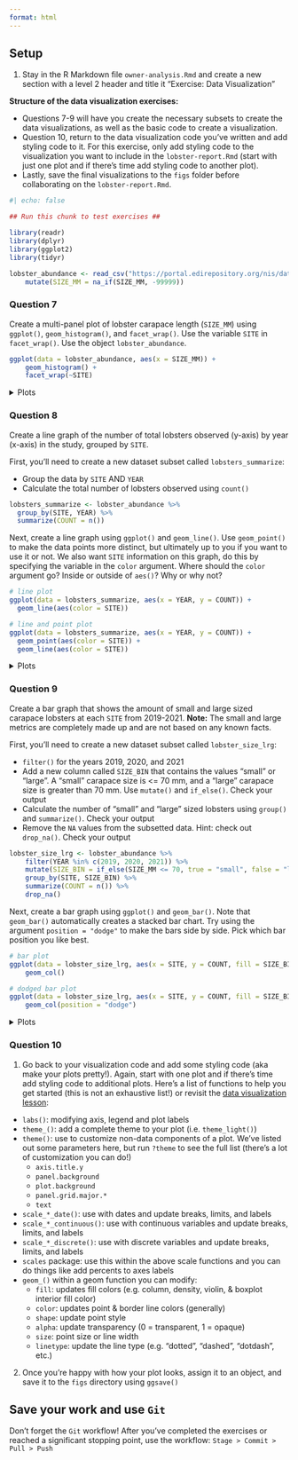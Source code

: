 ```yaml
---
format: html
---
```


::: callout-tip
## Setup

1. Stay in the R Markdown file `owner-analysis.Rmd` and create a new section with a level 2 header and title it "Exercise: Data Visualization"

**Structure of the data visualization exercises:** 

- Questions 7-9 will have you create the necessary subsets to create the data visualizations, as well as the basic code to create a visualization. 
- Question 10, return to the data visualization code you've written and add styling code to it. For this exercise, only add styling code to the visualization you want to include in the `lobster-report.Rmd` (start with just one plot and if there's time add styling code to another plot).
- Lastly, save the final visualizations to the `figs` folder before collaborating on the `lobster-report.Rmd`.
:::

```r
#| echo: false

## Run this chunk to test exercises ##

library(readr)
library(dplyr)
library(ggplot2)
library(tidyr)

lobster_abundance <- read_csv("https://portal.edirepository.org/nis/dataviewer?packageid=knb-lter-sbc.77.8&entityid=f32823fba432f58f66c06b589b7efac6") %>% 
    mutate(SIZE_MM = na_if(SIZE_MM, -99999))
```


::: callout-note
### Question 7
Create a multi-panel plot of lobster carapace length (`SIZE_MM`) using `ggplot()`, `geom_histogram()`, and `facet_wrap()`. Use the variable `SITE` in `facet_wrap()`. Use the object `lobster_abundance`.
:::

```r
ggplot(data = lobster_abundance, aes(x = SIZE_MM)) +
    geom_histogram() +
    facet_wrap(~SITE)
```

<details>
<summary>Plots</summary>

![](images/lobster_size_hist.png){width="75%" fig-align="center"}
</details>

::: callout-note
### Question 8

Create a line graph of the number of total lobsters observed (y-axis) by year (x-axis) in the study, grouped by `SITE`.
:::

First, you'll need to create a new dataset subset called `lobsters_summarize`:

- Group the data by `SITE` AND `YEAR`
- Calculate the total number of lobsters observed using `count()`

```r
lobsters_summarize <- lobster_abundance %>% 
  group_by(SITE, YEAR) %>% 
  summarize(COUNT = n())
```

Next, create a line graph using `ggplot()` and `geom_line()`. Use `geom_point()` to make the data points more distinct, but ultimately up to you if you want to use it or not. We also want `SITE` information on this graph, do this by specifying the variable in the `color` argument. Where should the `color` argument go? Inside or outside of `aes()`? Why or why not?

```r
# line plot
ggplot(data = lobsters_summarize, aes(x = YEAR, y = COUNT)) +
  geom_line(aes(color = SITE)) 

# line and point plot
ggplot(data = lobsters_summarize, aes(x = YEAR, y = COUNT)) +
  geom_point(aes(color = SITE)) +
  geom_line(aes(color = SITE)) 
```

<details>
<summary>Plots</summary>
::: {#lobster-line-plots layout-ncol=2}
![Line plot](images/lobster_line_total_plot.png){width="50%"} 

![Line and point plot](images/lobster_point_line_total_plot.png){width="50%"}
:::
</details>

::: callout-note
### Question 9
Create a bar graph that shows the amount of small and large sized carapace lobsters at each `SITE` from 2019-2021. **Note:** The small and large metrics are completely made up and are not based on any known facts.
:::

First, you'll need to create a new dataset subset called `lobster_size_lrg`:

- `filter()` for the years 2019, 2020, and 2021
- Add a new column called `SIZE_BIN` that contains the values "small" or "large".  A "small" carapace size is <= 70 mm, and a "large" carapace size is greater than 70 mm. Use `mutate()` and `if_else()`. Check your output
- Calculate the number of "small" and "large" sized lobsters using `group()` and `summarize()`. Check your output 
- Remove the `NA` values from the subsetted data. Hint: check out `drop_na()`. Check your output

```r
lobster_size_lrg <- lobster_abundance %>% 
    filter(YEAR %in% c(2019, 2020, 2021)) %>% 
    mutate(SIZE_BIN = if_else(SIZE_MM <= 70, true = "small", false = "large")) %>% 
    group_by(SITE, SIZE_BIN) %>%
    summarize(COUNT = n()) %>%
    drop_na()
```

Next, create a bar graph using `ggplot()` and `geom_bar()`. Note that `geom_bar()` automatically creates a stacked bar chart. Try using the argument `position = "dodge"` to make the bars side by side. Pick which bar position you like best.

```r
# bar plot
ggplot(data = lobster_size_lrg, aes(x = SITE, y = COUNT, fill = SIZE_BIN)) +
    geom_col()

# dodged bar plot
ggplot(data = lobster_size_lrg, aes(x = SITE, y = COUNT, fill = SIZE_BIN)) +
    geom_col(position = "dodge")
```

<details>
<summary>Plots</summary>
::: {#lobster-bar-plots layout-ncol=2}

![Bar plot](images/lobster_size_lrg_bar_plot.png){width="50%"} 

![Dodged bar plot](images/lobster_size_lrg_dodged_plot.png){width="50%"}
:::
</details>

::: callout-note
### Question 10

1. Go back to your visualization code and add some styling code (aka make your plots pretty!). Again, start with one plot and if there's time add styling code to additional plots. Here's a list of functions to help you get started (this is not an exhaustive list!) or revisit the [data visualization lesson](https://learning.nceas.ucsb.edu/2023-04-coreR/session_12.html):

- `labs()`: modifying axis, legend and plot labels
- `theme_()`: add a complete theme to your plot (i.e. `theme_light()`)
- `theme()`: use to customize non-data components of a plot. We've listed out some parameters here, but run `?theme` to see the full list (there's a lot of customization you can do!)
    - `axis.title.y`
    - `panel.background`
    - `plot.background`
    - `panel.grid.major.*`
    - `text`
- `scale_*_date()`: use with dates and update breaks, limits, and labels
- `scale_*_continuous()`: use with continuous variables and update breaks, limits, and labels
- `scale_*_discrete()`: use with discrete variables and update breaks, limits, and labels
- `scales` package: use this within the above scale functions and you can do things like add percents to axes labels
- `geom_()` within a geom function you can modify:
    - `fill`: updates fill colors (e.g. column, density, violin, & boxplot interior fill color)
    - `color`: updates point & border line colors (generally)
    - `shape`: update point style
    - `alpha`: update transparency (0 = transparent, 1 = opaque)
    - `size`: point size or line width
    - `linetype`: update the line type (e.g. "dotted", "dashed", "dotdash", etc.)
    
2. Once you're happy with how your plot looks, assign it to an object, and save it to the `figs` directory using `ggsave()`
:::

::: callout-important
## Save your work and use `Git`
Don't forget the `Git` workflow! After you've completed the exercises or reached a significant stopping point, use the workflow: ```Stage > Commit > Pull > Push```
:::

